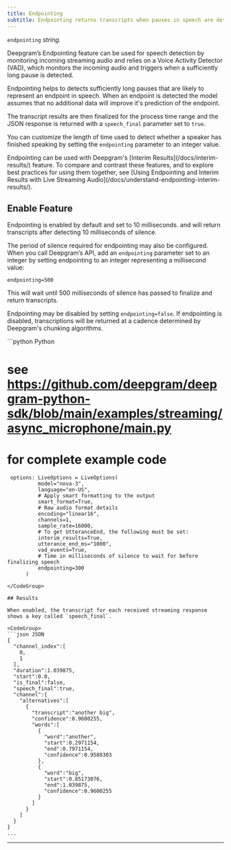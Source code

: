 ```yaml
---
title: Endpointing
subtitle: Endpointing returns transcripts when pauses in speech are detected.
---
```



`endpointing` *string*.

<div class="flex flex-row gap-2">
  <Markdown src="/snippets/stt-batch-unavailable.mdx" /> <Markdown src="/snippets/stt-stream-available.mdx" /> <Markdown src="/snippets/all-available-languages.mdx" /> 
</div>

Deepgram’s Endpointing feature can be used for speech detection by monitoring incoming streaming audio and relies on a Voice Activity Detector (VAD), which monitors the incoming audio and triggers when a sufficiently long pause is detected.

Endpointing helps to detects sufficiently long pauses that are likely to represent an endpoint in speech. When an endpoint is detected the model assumes that no additional data will improve it's prediction of the endpoint.

The transcript results are then finalized for the process time range and the JSON response is returned with a `speech_final` parameter set to `true`.

You can customize the length of time used to detect whether a speaker has finished speaking by setting the `endpointing` parameter to an integer value.

<Info>
  Endpointing can be used with Deepgram's [Interim Results](/docs/interim-results/) feature. To compare and contrast these features, and to explore best practices for using them together, see [Using Endpointing and Interim Results with Live Streaming Audio](/docs/understand-endpointing-interim-results/).
</Info>

## Enable Feature

Endpointing is enabled by default and set to 10 milliseconds. and will return transcripts after detecting 10 milliseconds of silence.

The period of silence required for endpointing may also be configured. When you call Deepgram’s API, add an `endpointing` parameter set to an integer by setting endpointing to an integer representing a millisecond value:

`endpointing=500`

This will wait until 500 milliseconds of silence has passed to finalize and return transcripts.

Endpointing may be disabled by setting `endpointing=false`. If endpointing is disabled, transcriptions will be returned at a cadence determined by Deepgram's chunking algorithms.

<CodeGroup>
  ```python Python

  # see https://github.com/deepgram/deepgram-python-sdk/blob/main/examples/streaming/async_microphone/main.py
  # for complete example code

     options: LiveOptions = LiveOptions(
              model="nova-3",
              language="en-US",
              # Apply smart formatting to the output
              smart_format=True,
              # Raw audio format details
              encoding="linear16",
              channels=1,
              sample_rate=16000,
              # To get UtteranceEnd, the following must be set:
              interim_results=True,
              utterance_end_ms="1000",
              vad_events=True,
              # Time in milliseconds of silence to wait for before finalizing speech
              endpointing=300
          )
  ```
</CodeGroup>

## Results

When enabled, the transcript for each received streaming response shows a key called `speech_final`.

<CodeGroup>
  ```json JSON
  {
    "channel_index":[
      0,
      1
    ],
    "duration":1.039875,
    "start":0.0,
    "is_final":false,
    "speech_final":true,
    "channel":{
      "alternatives":[
        {
          "transcript":"another big",
          "confidence":0.9600255,
          "words":[
            {
              "word":"another",
              "start":0.2971154,
              "end":0.7971154,
              "confidence":0.9588303
            },
            {
              "word":"big",
              "start":0.85173076,
              "end":1.039875,
              "confidence":0.9600255
            }
          ]
        }
      ]
    }
  }
  ...
  ```
</CodeGroup>

***
